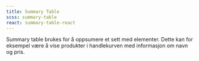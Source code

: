 ```yaml
---
title: Summary Table
scss: summary-table
react: summary-table-react
---
```



<Ingress>
    Summary table brukes for å oppsumere et sett med elementer. Dette kan for eksempel være å vise produkter i
    handlekurven med informasjon om navn og pris.
</Ingress>
<ComponentExample component={SummaryTableExample} />

